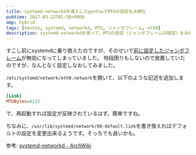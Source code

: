 ```yaml
---
title: systemd-networkdを導入したgentooでMTUの設定を永続化
pubtime: 2017-03-22T01:50+0900
amp: hybrid
tags: [Gentoo, systemd, networkd, MTU, ジャンボフレーム, eth0]
description: systemd-networkdを使って、MTUの設定（ジャンボフレームの設定）を永続化する方法です。
---
```


すこし前にsystemdに乗り換えたのですが、そのせいで[前に設定したジャンボフレーム](/blog/2014/10/jumbo-frame-in-gentoo)が無効になってしまっていました。
特段困りもしないので放置していたのですが、なんとなく設定しなおしてみました。

`/etc/systemd/network/eth0.network`を開いて、以下のような記述を追加します。
``` ini
[Link]
MTUBytes=6122
```
で、再起動すれば設定が反映されているはず。簡単ですね。

ちなみに、`/usr/lib/systemd/network/99-default.link`を書き換えればデフォルトの設定を変更出来るようです。そっちでも良いかも。

参考: [systemd-networkd - ArchWiki](https://wiki.archlinuxjp.org/index.php/Systemd-networkd#network_.E3.83.95.E3.82.A1.E3.82.A4.E3.83.AB)

